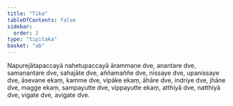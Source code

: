 ```yaml
---
title: "Tika"
tableOfContents: false
sidebar:
  order: 2
type: "tipitaka"
basket: "ab"
---
```



<DynamicBreadcrumb />

<Paragraph number="371">
Napurejātapaccayā nahetupaccayā ārammaṇe dve, anantare dve, samanantare dve, sahajāte dve, aññamaññe dve, nissaye dve, upanissaye dve, āsevane ekaṃ, kamme dve, vipāke ekaṃ, āhāre dve, indriye dve, jhāne dve, magge ekaṃ, sampayutte dve, vippayutte ekaṃ, atthiyā dve, natthiyā dve, vigate dve, avigate dve.
</Paragraph>